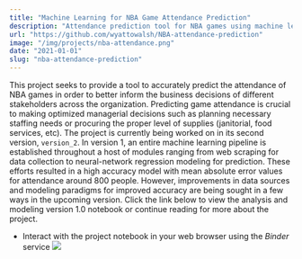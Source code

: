 ```yaml
---
title: "Machine Learning for NBA Game Attendance Prediction"
description: "Attendance prediction tool for NBA games using machine learning. Full pipeline implemented in Python from data ingestion to prediction. Attained mean absolute error of around 800 people (about 5% capacity) on test set."
url: "https://github.com/wyattowalsh/NBA-attendance-prediction"
image: "/img/projects/nba-attendance.png"
date: "2021-01-01"
slug: "nba-attendance-prediction"
---
```


This project seeks to provide a tool to accurately predict the attendance of NBA games in order to better inform the business decisions of different stakeholders across the organization. Predicting game attendance is crucial to making optimized managerial decisions such as planning necessary staffing needs or procuring the proper level of supplies (janitorial, food services, etc). The project is currently being worked on in its second version, `version_2`. In version 1, an entire machine learning pipeline is established throughout a host of modules ranging from web scraping for data collection to neural-network regression modeling for prediction. These efforts resulted in a high accuracy model with mean absolute error values for attendance around 800 people. However, improvements in data sources and modeling paradigms for improved accuracy are being sought in a few ways in the upcoming version. Click the link below to view the analysis and modeling version 1.0 notebook or continue reading for more about the project.

- Interact with the project notebook in your web browser using the <i>Binder</i> service <a target="_blank" rel="noopener noreferrer" href="https://mybinder.org/v2/gh/wyattowalsh/NBA-attendance-prediction/HEAD?filepath=nb.ipynb"> <img src="https://mybinder.org/badge_logo.svg"/></a>
